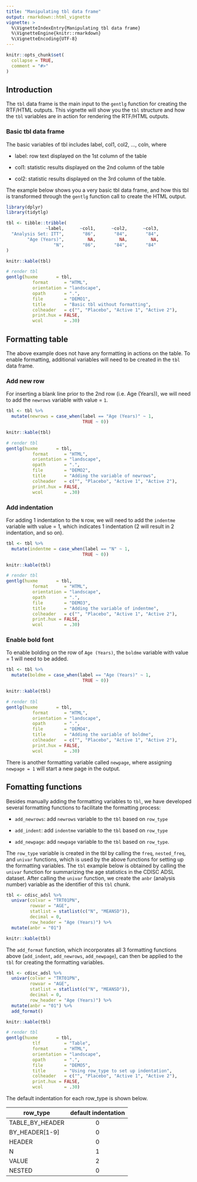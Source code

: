 ```yaml
---
title: "Manipulating tbl data frame"
output: rmarkdown::html_vignette
vignette: >
  %\VignetteIndexEntry{Manipulating tbl data frame}
  %\VignetteEngine{knitr::rmarkdown}
  %\VignetteEncoding{UTF-8}
---
```


```r
knitr::opts_chunk$set(
  collapse = TRUE,
  comment = "#>"
)
```

## Introduction

The `tbl` data frame is the main input to the `gentlg` function for creating the RTF/HTML outputs. This vignette will show you the `tbl` structure and how the `tbl` variables are in action for rendering the RTF/HTML outputs.

### Basic tbl data frame

The basic variables of tbl includes label, col1, col2, ..., coln, where

* label: row text displayed on the 1st column of the table

* col1: statistic results displayed on the 2nd column of the table

* col2: statistic results displayed on the 3rd column of the table.

The example below shows you a very basic tbl data frame, and how this tbl is transformed  through the `gentlg` function call to create the HTML output.

```r
library(dplyr)
library(tidytlg)

tbl <- tibble::tribble(
               ~label,      ~col1,      ~col2,      ~col3,
  "Analysis Set: ITT",       "86",       "84",       "84",
        "Age (Years)",         NA,         NA,         NA,
                  "N",       "86",       "84",       "84"
)

knitr::kable(tbl)

# render tbl
gentlg(huxme       = tbl,
          format      = "HTML",
          orientation = "landscape",
          opath       = ".",
          file        = "DEMO1",
          title       = "Basic tbl without formatting",
          colheader   = c("", "Placebo", "Active 1", "Active 2"),
          print.hux = FALSE,
          wcol        = .30)
```

## Formatting table

The above example does not have any formatting in actions on the table. To enable formatting, additional variables will need to be created in the `tbl` data frame.

### Add new row

For inserting a blank line prior to the 2nd row (i.e. Age (Years)), we will need to add the `newrows` variable with value = `1`.

```r
tbl <- tbl %>%
  mutate(newrows = case_when(label == "Age (Years)" ~ 1,
                             TRUE ~ 0))

knitr::kable(tbl)

# render tbl
gentlg(huxme       = tbl,
          format      = "HTML",
          orientation = "landscape",
          opath       = ".",
          file        = "DEMO2",
          title       = "Adding the variable of newrows",
          colheader   = c("", "Placebo", "Active 1", "Active 2"),
          print.hux = FALSE,
          wcol        = .30)
```

### Add indentation

For adding 1 indentation to the `N` row, we will need to add the `indentme` variable with value = 1, which indicates 1 indentation (2 will result in 2 indentation, and so on).

```r
tbl <- tbl %>%
  mutate(indentme = case_when(label == "N" ~ 1,
                             TRUE ~ 0))

knitr::kable(tbl)

# render tbl
gentlg(huxme       = tbl,
          format      = "HTML",
          orientation = "landscape",
          opath       = ".",
          file        = "DEMO3",
          title       = "Adding the variable of indentme",
          colheader   = c("", "Placebo", "Active 1", "Active 2"),
          print.hux = FALSE,
          wcol        = .30)
```

### Enable bold font

To enable bolding on the row of `Age (Years)`, the `boldme` variable with value = 1 will need to be added.

```r
tbl <- tbl %>%
  mutate(boldme = case_when(label == "Age (Years)" ~ 1,
                             TRUE ~ 0))

knitr::kable(tbl)

# render tbl
gentlg(huxme       = tbl,
          format      = "HTML",
          orientation = "landscape",
          opath       = ".",
          file        = "DEMO4",
          title       = "Adding the variable of boldme",
          colheader   = c("", "Placebo", "Active 1", "Active 2"),
          print.hux = FALSE,
          wcol        = .30)
```

There is another formatting variable called `newpage`, where assigning `newpage = 1` will start a new page in the output.

## Fomatting functions

Besides manually adding the formatting variables to `tbl`, we have developed several formatting functions to facilitate the formatting process:

* `add_newrows`: add `newrows` variable to the `tbl` based on `row_type`

* `add_indent`: add `indentme` variable to the `tbl` based on `row_type`

* `add_newpage`: add `newpage` variable to the `tbl` based on `row_type`.

The `row_type` variable is created in the tbl by calling the `freq`, `nested_freq`, and `univar` functions, which is used by the above functions for setting up the formatting variables. The `tbl` example below is obtained by calling the `univar` function for summarizing the age statistics in the CDISC ADSL dataset. After calling the `univar` function, we create the `anbr` (analysis number) variable as the identifier of this `tbl` chunk.

```r
tbl <- cdisc_adsl %>%
  univar(colvar = "TRT01PN",
         rowvar = "AGE",
         statlist = statlist(c("N", "MEANSD")),
         decimal = 0,
         row_header = "Age (Years)") %>%
  mutate(anbr = "01")

knitr::kable(tbl)
```

The `add_format` function, which incorporates all 3 formatting functions above (`add_indent`, `add_newrows`, `add_newpage`), can then be applied to the `tbl` for creating the formatting variables.

```r
tbl <- cdisc_adsl %>%
  univar(colvar = "TRT01PN",
         rowvar = "AGE",
         statlist = statlist(c("N", "MEANSD")),
         decimal = 0,
         row_header = "Age (Years)") %>%
  mutate(anbr = "01") %>%
  add_format()

knitr::kable(tbl)

# render tbl
gentlg(huxme       = tbl,
          tlf         = "Table",
          format      = "HTML",
          orientation = "landscape",
          opath       = ".",
          file        = "DEMO5",
          title       = "Using row_type to set up indentation",
          colheader   = c("", "Placebo", "Active 1", "Active 2"),
          print.hux = FALSE,
          wcol        = .30)
```

The default indentation for each row_type is shown below.

| row_type          | default indentation |
| ----------------- |:-------------------:|
| TABLE_BY_HEADER   | 0                   |
| BY_HEADER[1-9]    | 0                   |
| HEADER            | 0                   |
| N                 | 1                   |
| VALUE             | 2                   |
| NESTED            | 0                   |

